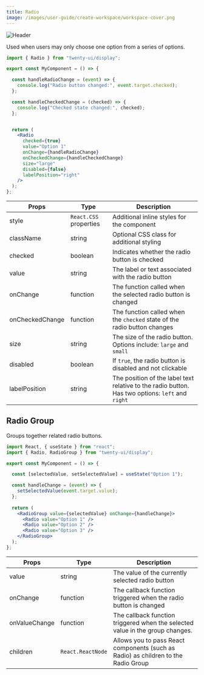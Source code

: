 ```yaml
---
title: Radio
image: /images/user-guide/create-workspace/workspace-cover.png
---
```

<Frame>
  <img src="/images/user-guide/create-workspace/workspace-cover.png" alt="Header" />
</Frame>

Used when users may only choose one option from a series of options. 

<Tabs>
<Tab title="Usage">

```jsx
import { Radio } from "twenty-ui/display";

export const MyComponent = () => {

  const handleRadioChange = (event) => {
    console.log("Radio button changed:", event.target.checked);
  };

  const handleCheckedChange = (checked) => {
    console.log("Checked state changed:", checked);
  };


  return (
    <Radio
      checked={true}
      value="Option 1"
      onChange={handleRadioChange}
      onCheckedChange={handleCheckedChange}
      size="large"
      disabled={false}
      labelPosition="right"
    />
  );
};

```


</Tab>
<Tab title="Props">


| Props | Type | Description |
|-------|------|-------------|
| style | `React.CSS` properties | Additional inline styles for the component |
| className | string | Optional CSS class for additional styling |
| checked | boolean | Indicates whether the radio button is checked |
| value | string | The label or text associated with the radio button |
| onChange | function | The function called when the selected radio button is changed |
| onCheckedChange | function | The function called when the `checked` state of the radio button changes |
| size | string | The size of the radio button. Options include: `large` and `small` |
| disabled | boolean | If `true`, the radio button is disabled and not clickable |
| labelPosition | string | The position of the label text relative to the radio button. Has two options: `left` and `right` |




</Tab>
</Tabs>


## Radio Group

Groups together related radio buttons. 

<Tabs>
<Tab title="Usage">

```jsx
import React, { useState } from "react";
import { Radio, RadioGroup } from "twenty-ui/display";

export const MyComponent = () => {

  const [selectedValue, setSelectedValue] = useState("Option 1");

  const handleChange = (event) => {
    setSelectedValue(event.target.value);
  };
  
  return (
    <RadioGroup value={selectedValue} onChange={handleChange}>
      <Radio value="Option 1" />
      <Radio value="Option 2" />
      <Radio value="Option 3" />
    </RadioGroup>
  );
};

```

</Tab>
<Tab title="Props">


| Props | Type | Description |
|-------|------|-------------|
| value | string | The value of the currently selected radio button |
| onChange | function | The callback function triggered when the radio button is changed |
| onValueChange | function | The callback function triggered when the selected value in the group changes. |
| children | `React.ReactNode` | Allows you to pass React components (such as Radio) as children to the Radio Group |




</Tab>

</Tabs>

